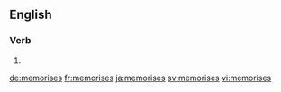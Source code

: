==English==

===Verb===
{{head|en}}

# {{en-third-person singular of|memorise}}

[[de:memorises]]
[[fr:memorises]]
[[ja:memorises]]
[[sv:memorises]]
[[vi:memorises]]